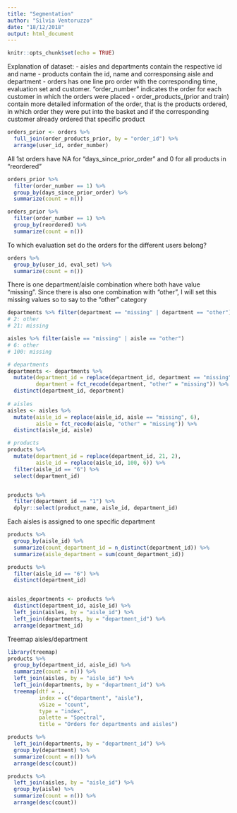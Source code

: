 ```yaml
---
title: "Segmentation"
author: "Silvia Ventoruzzo"
date: "18/12/2018"
output: html_document
---
```


```r
knitr::opts_chunk$set(echo = TRUE)
```

Explanation of dataset:
- aisles and departments contain the respective id and name
- products contain the id, name and corresponsing aisle and department
- orders has one line pro order with the corresponding time, evaluation set and customer. "order_number" indicates the order for each customer in which the orders were placed
- order_products_(prior and train) contain more detailed information of the order, that is the products ordered, in which order they were put into the basket and if the corresponding customer already ordered that specific product 

```r
orders_prior <- orders %>%
  full_join(order_products_prior, by = "order_id") %>%
  arrange(user_id, order_number)
```

All 1st orders have NA for "days_since_prior_order" and 0 for all products in "reordered"
```r
orders_prior %>%
  filter(order_number == 1) %>%
  group_by(days_since_prior_order) %>%
  summarize(count = n())

orders_prior %>%
  filter(order_number == 1) %>%
  group_by(reordered) %>%
  summarize(count = n())
```

To which evaluation set do the orders for the different users belong?
```r
orders %>%
  group_by(user_id, eval_set) %>%
  summarize(count = n())
```

There is one department/aisle combination where both have value "missing". Since there is also one combination with "other", I will set this missing values so to say to the "other" category
```r
departments %>% filter(department == "missing" | department == "other")
# 2: other
# 21: missing

aisles %>% filter(aisle == "missing" | aisle == "other")
# 6: other
# 100: missing

# departments
departments <- departments %>%
  mutate(department_id = replace(department_id, department == "missing", 2),
         department = fct_recode(department, "other" = "missing")) %>%
  distinct(department_id, department)
         
# aisles
aisles <- aisles %>%
  mutate(aisle_id = replace(aisle_id, aisle == "missing", 6),
         aisle = fct_recode(aisle, "other" = "missing")) %>%
  distinct(aisle_id, aisle)

# products
products %>%
  mutate(department_id = replace(department_id, 21, 2),
         aisle_id = replace(aisle_id, 100, 6)) %>%
  filter(aisle_id == "6") %>%
  select(department_id)


products %>%
  filter(department_id == "1") %>%
  dplyr::select(product_name, aisle_id, department_id)
```

Each aisles is assigned to one specific department
```r
products %>%
  group_by(aisle_id) %>%
  summarize(count_department_id = n_distinct(department_id)) %>%
  summarize(aisle_department = sum(count_department_id))

products %>%
  filter(aisle_id == "6") %>%
  distinct(department_id)


aisles_departments <- products %>%
  distinct(department_id, aisle_id) %>%
  left_join(aisles, by = "aisle_id") %>%
  left_join(departments, by = "department_id") %>%
  arrange(department_id) 
```


Treemap aisles/department
```r
library(treemap)
products %>%
  group_by(department_id, aisle_id) %>%
  summarize(count = n()) %>%
  left_join(aisles, by = "aisle_id") %>%
  left_join(departments, by = "department_id") %>%
  treemap(dtf = .,
          index = c("department", "aisle"),
          vSize = "count",
          type = "index",
          palette = "Spectral",
          title = "Orders for departments and aisles")

products %>%
  left_join(departments, by = "department_id") %>%
  group_by(department) %>%
  summarize(count = n()) %>%
  arrange(desc(count))

products %>%
  left_join(aisles, by = "aisle_id") %>%
  group_by(aisle) %>%
  summarize(count = n()) %>%
  arrange(desc(count))

```

